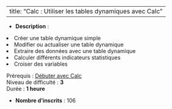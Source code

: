 
---
title: "Calc : Utiliser les tables dynamiques avec Calc"
---


- **Description** : <ol>
<li>Créer une table dynamique simple</li>
<li>Modifier ou actualiser une table dynamique</li>
<li>Extraire des données avec une table dynamique</li>
<li>Calculer différents indicateurs statistiques</li>
<li>Croiser des variables</li>
</ol>
<p>Prérequis : <a href="https://maskaret.cefil.fr/course/view.php?id=56" target="_blank" rel="noopener">Débuter avec Calc</a><br>Niveau de difficulté : <strong>3</strong><br>Durée : <strong>1 heure</strong></p>
- **Nombre d'inscrits** : 106

